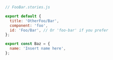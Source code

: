 ```js
// FooBar.stories.js

export default {
  title: 'OtherFoo/Bar',
  component: 'foo',
  id: 'Foo/Bar', // Or 'foo-bar' if you prefer
};

export const Baz = {
  name: 'Insert name here',
};
```
